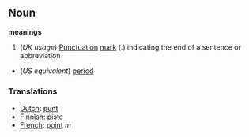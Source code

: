 ==Noun==

'''meanings'''
# (''UK usage'') [[Punctuation]] [[mark]] (.) indicating the end of a sentence or abbreviation
*(''US equivalent'') [[period]]

===Translations===
*[[Dutch]]: [[punt]]
*[[Finnish]]: [[piste]]
*[[French]]: [[point]] ''m''